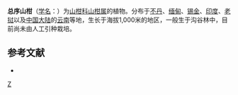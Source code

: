 {{Speciesbox
| genus = Capparis
| species = assamica
| authority = Hook. f. et Thoms.
}}

'''总序山柑'''（[[学名|学名]]：{{lang|la|''Capparis assamica''}}）为[[山柑科|山柑科]][[山柑属|山柑属]]的植物。分布于[[不丹|不丹]]、[[缅甸|缅甸]]、[[锡金|锡金]]、[[印度|印度]]、[[老挝|老挝]]以及[[中国大陆|中国大陆]]的[[云南|云南]]等地，生长于海拔1,000米的地区，一般生于沟谷林中，目前尚未由人工引种栽培。

== 参考文献 ==
<div class="references-small">
* {{cite web| url =http://www.bioinfo.cn/db05/KmzwSpecies.php?action=view&id=3359| title =总序山柑| work =《中国高等植物数据库全库》| publisher =中国科学院微生物研究所| author =昆明植物研究所| accessdate =2009-02-24| deadurl =yes| archiveurl =https://web.archive.org/web/20160305062050/http://www.bioinfo.cn/db05/KmzwSpecies.php?action=view&id=3359| archivedate =2016-03-05}}
</div>
{{Taxonbar|from=Q11072770}}

[[Category:山柑属|Z]]


{{植物小作品}}